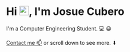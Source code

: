 # Hi <img src="https://media.giphy.com/media/hvRJCLFzcasrR4ia7z/giphy.gif" width="25px">, I'm Josue Cubero

I'm a Computer Engineering Student. 💻 😀 

[Contact me 📫](mailto:jdcubero1221@gmail.com) or scroll down to see more. ⬇